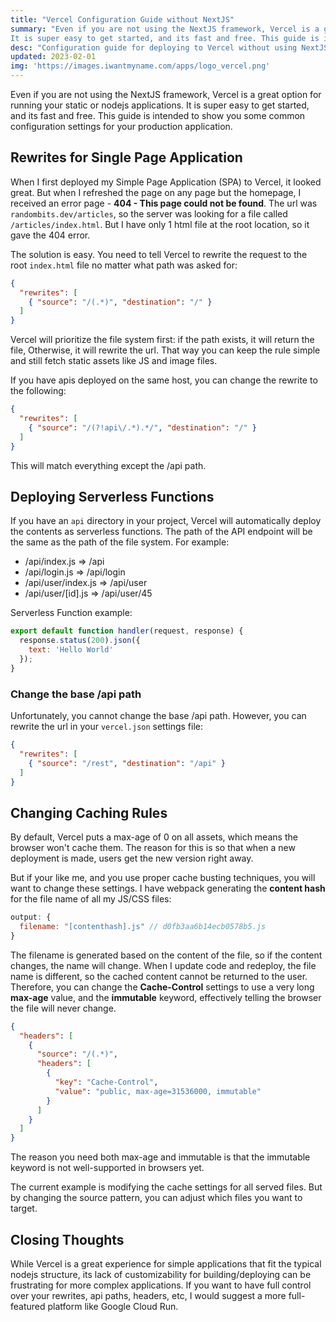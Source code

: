 ```yaml
---
title: "Vercel Configuration Guide without NextJS"
summary: "Even if you are not using the NextJS framework, Vercel is a great option for running your static or nodejs applications.
It is super easy to get started, and its fast and free. This guide is intended to show you some common configuration settings for your production application."
desc: "Configuration guide for deploying to Vercel without using NextJS. Rewrites for SPAs, Serverless Functions, and Caching."
updated: 2023-02-01
img: 'https://images.iwantmyname.com/apps/logo_vercel.png'
---
```


Even if you are not using the NextJS framework, Vercel is a great option for running your static or nodejs applications.
It is super easy to get started, and its fast and free. This guide is intended to show you some common configuration settings for your production application.

## Rewrites for Single Page Application

When I first deployed my Simple Page Application (SPA) to Vercel, it looked great.
But when I refreshed the page on any page but the homepage, I received an error page - **404 - This page could not be found**.
The url was `randombits.dev/articles`, so the server was looking for a file called `/articles/index.html`.
But I have only 1 html file at the root location, so it gave the 404 error.

The solution is easy. You need to tell Vercel to rewrite the request to the root `index.html` file no matter what path was asked for:

```json
{
  "rewrites": [
    { "source": "/(.*)", "destination": "/" }
  ]
}
```

Vercel will prioritize the file system first: if the path exists, it will return the file,
Otherwise, it will rewrite the url.
That way you can keep the rule simple and still fetch static assets like JS and image files.

If you have apis deployed on the same host, you can change the rewrite to the following:

```json
{
  "rewrites": [
    { "source": "/(?!api\/.*).*/", "destination": "/" }
  ]
}
```

This will match everything except the /api path.

## Deploying Serverless Functions
If you have an `api` directory in your project, Vercel will automatically deploy the contents as serverless functions.
The path of the API endpoint will be the same as the path of the file system. For example:
* /api/index.js => /api
* /api/login.js => /api/login
* /api/user/index.js => /api/user
* /api/user/[id].js => /api/user/45

Serverless Function example:

```javascript
export default function handler(request, response) {
  response.status(200).json({
    text: 'Hello World'
  });
}
```

### Change the base /api path

Unfortunately, you cannot change the base /api path.
However, you can rewrite the url in your `vercel.json` settings file:

```json
{
  "rewrites": [
    { "source": "/rest", "destination": "/api" }
  ]
}
```

## Changing Caching Rules

By default, Vercel puts a max-age of 0 on all assets, which means the browser won't cache them.
The reason for this is so that when a new deployment is made, users get the new version right away.

But if your like me, and you use proper cache busting techniques, you will want to change these settings.
I have webpack generating the **content hash** for the file name of all my JS/CSS files:

```javascript
output: {
  filename: "[contenthash].js" // d0fb3aa6b14ecb0578b5.js
}
```

The filename is generated based on the content of the file, so if the content changes, the name will change.
When I update code and redeploy, the file name is different, so the cached content cannot be returned to the user.
Therefore, you can change the **Cache-Control** settings to use a very long **max-age** value, and the **immutable** keyword, effectively telling the browser the file will never change.

```json
{
  "headers": [
    {
      "source": "/(.*)",
      "headers": [
        {
          "key": "Cache-Control",
          "value": "public, max-age=31536000, immutable"
        }
      ]
    }
  ]
}
```
The reason you need both max-age and immutable is that the immutable keyword is not well-supported in browsers yet.

The current example is modifying the cache settings for all served files.
But by changing the source pattern, you can adjust which files you want to target.

## Closing Thoughts

While Vercel is a great experience for simple applications that fit the typical nodejs structure,
its lack of customizability for building/deploying can be frustrating for more complex applications.
If you want to have full control over your rewrites, api paths, headers, etc, I would suggest a more full-featured
platform like Google Cloud Run.

